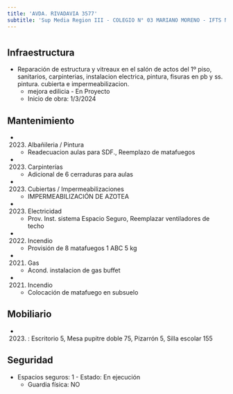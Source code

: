 ```yaml
---
title: 'AVDA. RIVADAVIA 3577'
subtitle: 'Sup Media Region III - COLEGIO N° 03 MARIANO MORENO - IFTS N° 28'
---
```


#
## Infraestructura

* Reparación de estructura y vitreaux en el salón de actos del 1º piso, sanitarios, carpinterias, instalacion electrica, pintura, fisuras en pb y ss. pintura. cubierta e impermeabilizacion. 
    + mejora edilicia - En Proyecto 
    + Inicio de obra: 1/3/2024 






## Mantenimiento

*  (2023) Albañileria / Pintura 
    + Readecuacion aulas para SDF., Reemplazo de matafuegos

*  (2023) Carpinterías 
    + Adicional de 6 cerraduras para aulas

*  (2023) Cubiertas / Impermeabilizaciones 
    + IMPERMEABILIZACIÓN DE AZOTEA

*  (2023) Electricidad 
    + Prov. Inst. sistema Espacio Seguro, Reemplazar ventiladores de techo

*  (2022) Incendio 
    + Provisión de 8 matafuegos 1 ABC 5 kg

*  (2021) Gas 
    + Acond. instalacion de gas buffet

*  (2021) Incendio 
    + Colocación de matafuego en subsuelo





## Mobiliario

*  (2023) : Escritorio 5, Mesa pupitre doble 75, Pizarrón 5, Silla escolar 155 





## Seguridad

*  Espacios seguros: 1 - Estado: En ejecución 
    + Guardia física: NO



